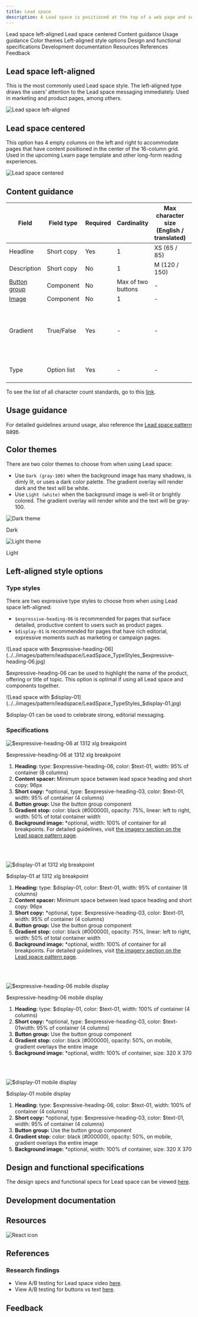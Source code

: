 ```yaml
---
title: Lead space
description: A Lead space is positioned at the top of a web page and serves as the first site of user engagement. Its primary purpose is to orient the user when they land on a page, inform them of the content, and guide them to the first key piece of content on the page, whether it's a crucial piece of information or a call-to-action.
---
```



<ComponentDescription name="Lead space" type="layout" />

<AnchorLinks>

<AnchorLink>Lead space left-aligned</AnchorLink>
<AnchorLink>Lead space centered</AnchorLink>
<AnchorLink>Content guidance</AnchorLink>
<AnchorLink>Usage guidance</AnchorLink>
<AnchorLink>Color themes</AnchorLink>
<AnchorLink>Left-aligned style options</AnchorLink>
<AnchorLink>Design and functional specifications</AnchorLink>
<AnchorLink>Development documentation</AnchorLink>
<AnchorLink>Resources</AnchorLink>
<AnchorLink>References</AnchorLink>
<AnchorLink>Feedback</AnchorLink>

</AnchorLinks>

## Lead space left-aligned
This is the most commonly used Lead space style. The left-aligned type draws the users' attention to the Lead space messaging immediately. Used in marketing and product pages, among others.

![Lead space left-aligned](../../images/pattern/leadspace/Leadspace_Demo_Centered.jpg)

## Lead space centered
This option has 4 empty columns on the left and right to accommodate pages that have content positioned in the center of the 16-column grid. Used in the upcoming Learn page template and other long-form reading experiences.

![Lead space centered](../../images/pattern/leadspace/Leadspace_Demo_LeftAligned.jpg)

## Content guidance

| Field | Field type | Required   | Cardinality | Max character size <br/>(English / translated) | Notes |
| -------- | --------- | ---------- | ---------- | ----------| ----------|
| Headline | Short copy | Yes | 1 | XS (65 / 85)| - |
| Description | Short copy | No | 1 | M (120 / 150)| - |
| [Button group](https://www.ibm.com/standards/web/carbon-for-ibm-dotcom/components/button-group) | Component | No | Max of two buttons | - | - |
| [Image](https://www.ibm.com/standards/web/carbon-for-ibm-dotcom/components/image) | Component | No | 1 | - | - |
| Gradient | True/False | Yes | - | - | True - Show gradient (default)<br/>False - No gradient |
| Type | Option list | Yes | - | - | Center, Left, or Small |

To see the list of all character count standards, go to this <a href="https://github.com/carbon-design-system/carbon-for-ibm-dotcom-website/wiki/Character-count-standards" target="_blank" rel="noreferrer">link</a>.

## Usage guidance

For detailed guidelines around usage, also reference the [Lead space pattern page](/patterns/lead-space).

## Color themes
There are two color themes to choose from when using Lead space:

* Use `Dark (gray-100)` when the background image has many shadows, is dimly lit, or uses a dark color palette. The gradient overlay will render dark and the text will be white.
* Use `Light (white)` when the background image is well-lit or brightly colored. The gradient overlay will render white and the text will be gray-100.

![Dark theme](../../images/pattern/leadspace/LeadSpace_ColorThemes_Dark.jpg)
<Caption>Dark</Caption>
<br/>

![Light theme](../../images/pattern/leadspace/LeadSpace_ColorThemes_Light.jpg)
<Caption>Light</Caption>


## Left-aligned style options

### Type styles
There are two expressive type styles to choose from when using Lead space left-aligned:

* `$expressive-heading-06` is recommended for pages that surface detailed, productive content to users such as product pages.
* `$display-01` is recommended for pages that have rich editorial, expressive moments such as marketing or campaign pages.

![Lead space with $expressive-heading-06](../../images/pattern/leadspace/LeadSpace_TypeStyles_$expressive-heading-06.jpg)
<Caption>$expressive-heading-06 can be used to highlight the name of the product, offering or title of topic. This option is optimal if using all Lead space and components together. </Caption>

<br/>

![Lead space with $display-01](../../images/pattern/leadspace/LeadSpace_TypeStyles_$display-01.jpg)
<Caption>$display-01 can be used to celebrate strong, editorial messaging.</Caption>

### Specifications

![$expressive-heading-06 at 1312 xlg breakpoint](../../images/pattern/leadspace/LeadSpace_Left_Heading06_Specs.jpg)
<Caption>$expressive-heading-06 at 1312 xlg breakpoint</Caption>

<br/>

1. **Heading:** type: $expressive-heading-06, color: $text-01, width: 95% of container (8 columns)
1. **Content spacer:** Minimum space between lead space heading and short copy: 96px
1. **Short copy:** *optional, type: $expressive-heading-03, color: $text-01, width: 95% of container (4 columns)
1. **Button group:** Use the button group component
1. **Gradient stop:** color: black (#000000), opacity: 75%, linear: left to right, width: 50% of total container width
1. **Background image:** *optional, width: 100% of container for all breakpoints. For detailed guidelines, visit [the imagery section on the Lead space pattern page](/patterns/lead-space#imagery).

<br/>
<br/>

![$display-01 at 1312 xlg breakpoint](../../images/pattern/leadspace/LeadSpace_Left_Display01_Specs.jpg)
<Caption>$display-01 at 1312 xlg breakpoint</Caption>

<br/>

1. **Heading:** type: $display-01, color: $text-01, width: 95% of container (8 columns)
1. **Content spacer:** Minimum space between lead space heading and short copy: 96px
1. **Short copy:** *optional, type: $expressive-heading-03, color: $text-01, width: 95% of container (4 columns)
1. **Button group:** Use the button group component
1. **Gradient stop:** color: black (#000000), opacity: 75%, linear: left to right, width: 50% of total container width
1. **Background image:** *optional, width: 100% of container for all breakpoints. For detailed guidelines, visit [the imagery section on the Lead space pattern page](/patterns/lead-space#imagery).

<br/>
<br/>

![$expressive-heading-06 mobile display](../../images/pattern/leadspace/LeadSpace_Mobile_Heading_06.jpg)
<Caption>$expressive-heading-06 mobile display</Caption>

<br/>

1. **Heading:** type: $display-01, color: $text-01, width: 100% of container (4 columns)
1. **Short copy:** *optional, type: $expressive-heading-03, color: $text-01width: 95% of container (4 columns)
1. **Button group:** Use the button group component
1. **Gradient stop:** color: black (#000000), opacity: 50%, on mobile, gradient overlays the entire image
1. **Background image:** *optional, width: 100% of container, size: 320 X 370

<br/>
<br/>

![$display-01 mobile display](../../images/pattern/leadspace/LeadSpace_Mobile_Display01.jpg)
<Caption>$display-01 mobile display</Caption>

<br/>

1. **Heading:** type: $expressive-heading-06, color: $text-01, width: 100% of container (4 columns)
1. **Short copy:** *optional, type: $expressive-heading-03, color: $text-01, width: 95% of container (4 columns)
1. **Button group:** Use the button group component
1. **Gradient stop:** color: black (#000000), opacity: 50%, on mobile, gradient overlays the entire image
1. **Background image:** *optional, width: 100% of container, size: 320 X 370

## Design and functional specifications

The design specs and functional specs for Lead space can be viewed <a href="https://ibm.box.com/s/d9jey3rlfxqmxu059f0x9dtcx7f5ehuh" target="_blank" rel="noreferrer">here</a>.

## Development documentation

<ComponentStatus name="Lead space" type="layout" />

## Resources

<Row className="resource-card-group">

<Column colMd={4} colLg={4} noGutterSm>
    <ResourceCard
      subTitle="Drupal design guide"
      aspectRatio="2:1"
      actionIcon="arrowRight"
      href="http://ibm.biz/Drupal_design_guide"
      >

![React icon](../../images/icon/drupal_logo.svg)
 
</ResourceCard>

</Column>

</Row>

## References

### Research findings
* View A/B testing for Lead space video [here](https://lux.w3ibm.mybluemix.net/library/research/71/).
* View A/B testing for buttons vs text [here](https://lux.w3ibm.mybluemix.net/library/research/2/).

<!-- Hiding since this information is duplicative of the dev docs on storybook.

### Developer notes
When viewing the [LeadSpace stories](https://ibmdotcom-patterns-react-experimental.mybluemix.net/?path=/story/leadspace--default-with-image), the knobs to toggle the buttons’ aspects are different for each story due to storybook knob limitations. In the no image story, button text and links can be modified or buttons can be removed entirely by setting the "buttons" knob to an empty array `[ ]`. Notice when editing the “renderIcon” field, the button icons do not reload hence in the image story, there are dropdown selectors to toggle the button icons. When using the LeadSpace, please follow the button structure in the no image story.

For further developer guidance view the LeadSpace README.md [here](https://github.com/carbon-design-system/carbon-for-ibm-dotcom/blob/master/packages/react/src/patterns/sections/LeadSpace/README.md).

-->

<!-- Hiding since this information is duplicative and does not fit in the content model for other pages

## Metadata 
* Components: [Button](https://www.carbondesignsystem.com/components/button/code/)
* Elements: [Photography](https://www.ibm.com/design/language/elements/photography/overview/)
* Github: [Carbon for IBM.com](https://github.com/carbon-design-system/carbon-for-ibm-dotcom)
-->

## Feedback

<ComponentFeedback />
